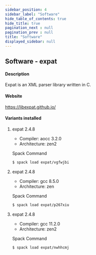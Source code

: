 ```yaml
---
sidebar_position: 4
sidebar_label: "Software"
hide_table_of_contents: true
hide_title: true
pagination_next : null
pagination_prev : null
title: "Software"
displayed_sidebar: null
---
```


## Software - expat


#### Description
Expat is an XML parser library written in C.

#### Website
https://libexpat.github.io/

#### Variants installed

1. expat 2.4.8

    - Compiler: aocc 3.2.0
    - Architecture: zen2

    Spack Command
    ```bash
    $ spack load expat/vgfwjbi
    ```

2. expat 2.4.8

    - Compiler: gcc 8.5.0
    - Architecture: zen

    Spack Command
    ```bash
    $ spack load expat/p267xiu
    ```

3. expat 2.4.8

    - Compiler: gcc 11.2.0
    - Architecture: zen2

    Spack Command
    ```bash
    $ spack load expat/nwhhcmj
    ```
